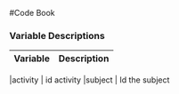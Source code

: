 #Code Book

### Variable Descriptions


| Variable | Description
-----------|-------------

|activity	|	id activity 
|subject	  |	Id the subject

